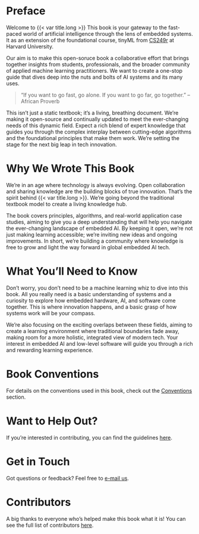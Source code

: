# Preface {.unnumbered}

Welcome to {{< var title.long >}} This book is your gateway to the fast-paced world of artificial intelligence through the lens of embedded systems. It as an extension of the foundational course, tinyML from [CS249r](https://sites.google.com/g.harvard.edu/cs249-tinyml-2023) at Harvard University.

Our aim is to make this open-soruce book a collaborative effort that brings together insights from students, professionals, and the broader community of applied machine learning practitioners. We want to create a one-stop guide that dives deep into the nuts and bolts of AI systems and its many uses.

> "If you want to go fast, go alone. If you want to go far, go together."
> -- African Proverb

This isn't just a static textbook; it's a living, breathing document. We're making it open-source and continually updated to meet the ever-changing needs of this dynamic field. Expect a rich blend of expert knowledge that guides you through the complex interplay between cutting-edge algorithms and the foundational principles that make them work. We're setting the stage for the next big leap in tech innovation.

# Why We Wrote This Book

We're in an age where technology is always evolving. Open collaboration and sharing knowledge are the building blocks of true innovation. That's the spirit behind {{< var title.long >}}. We're going beyond the traditional textbook model to create a living knowledge hub. 

The book covers principles, algorithms, and real-world application case studies, aiming to give you a deep understanding that will help you navigate the ever-changing landscape of embedded AI. By keeping it open, we're not just making learning accessible; we're inviting new ideas and ongoing improvements. In short, we're building a community where knowledge is free to grow and light the way forward in global embedded AI tech.

# What You'll Need to Know

Don't worry, you don't need to be a machine learning whiz to dive into this book. All you really need is a basic understanding of systems and a curiosity to explore how embedded hardware, AI, and software come together. This is where innovation happens, and a basic grasp of how systems work will be your compass.

We're also focusing on the exciting overlaps between these fields, aiming to create a learning environment where traditional boundaries fade away, making room for a more holistic, integrated view of modern tech. Your interest in embedded AI and low-level software will guide you through a rich and rewarding learning experience.

# Book Conventions

For details on the conventions used in this book, check out the [Conventions](./conventions.qmd) section.

# Want to Help Out?

If you're interested in contributing, you can find the guidelines [here](https://github.com/harvard-edge/cs249r_book).

# Get in Touch

Got questions or feedback? Feel free to [e-mail us]({{< var email.info >}}).

# Contributors

A big thanks to everyone who's helped make this book what it is! You can see the full list of contributors [here](./contributors.qmd).